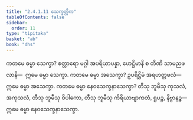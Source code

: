 ```yaml
---
title: "2.4.1.11 သေက္ခတ္တိက"
tableOfContents: false
sidebar:
  order: 11
type: "tipitaka"
basket: "ab"
book: "dhs"
---
```



<DynamicBreadcrumb />

<Division number="1414" book="dhs" e="ch" v="29" p="270">

<Paragraph number="2120" book="dhs">
ကတမေ ဓမ္မာ သေက္ခာ? စတ္တာရော မဂ္ဂါ အပရိယာပန္နာ, ဟေဋ္ဌိမာနိ စ တီဏိ သာမညဖလာနိ—  ဣမေ ဓမ္မာ သေက္ခာ.
</Paragraph>

</Division>
<Division number="1415" book="dhs" e="ch" v="29" p="270">

<Paragraph number="2121" book="dhs">
ကတမေ ဓမ္မာ အသေက္ခာ? ဥပရိဋ္ဌိမံ အရဟတ္တဖလံ—  ဣမေ ဓမ္မာ အသေက္ခာ.
</Paragraph>

</Division>
<Division number="1416" book="dhs" e="ch" v="29" p="270">

<Paragraph number="2122" book="dhs">
ကတမေ ဓမ္မာ နေဝသေက္ခနာသေက္ခာ? တီသု ဘူမီသု ကုသလံ, အကုသလံ, တီသု ဘူမီသု ဝိပါကော, တီသု ဘူမီသု ကိရိယာဗျာကတံ, ရူပဉ္စ, နိဗ္ဗာနဉ္စ—  ဣမေ ဓမ္မာ နေဝသေက္ခနာသေက္ခာ.
</Paragraph>
</Division>